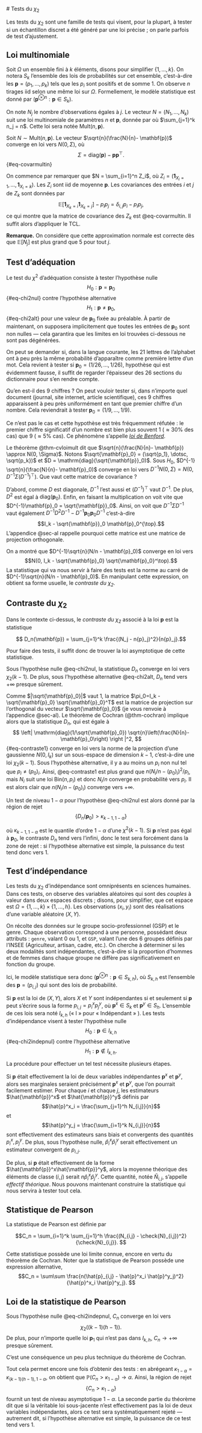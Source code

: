 # Tests du $\chi_2$


\newcommand{\1}{\mathbf{1}}
\newcommand{\PP}{\mathbb{P}}
\newcommand{\E}{\mathbb{E}}
\newcommand{\bp}{\mathbf{p}}


Les tests du $\chi_2$ sont une famille de tests qui visent, pour la plupart, à tester si un échantillon discret a été généré par une loi précise ; on parle parfois de test d'ajustement. 


## Loi multinomiale

Soit $\Omega$ un ensemble fini à $k$ éléments, disons pour simplifier $\{1, \dotsc, k\}$. On notera $S_k$ l'ensemble des lois de probabilités sur cet ensemble, c'est-à-dire les $\mathbf{p} = (p_1, \dotsc, p_k)$ tels que les $p_i$ sont positifs et de somme 1. On observe $n$ tirages iid selon une même loi sur $\Omega$. Formellement, le modèle statistique est donné par $(\mathbf{p}^{\otimes n} : \mathbf{p} \in S_k)$. 



On note $N_j$ le nombre d'observations égales à $j$. Le vecteur $N=(N_1, \dotsc, N_k)$ suit une loi multinomiale de paramètres $n$ et $\mathbf{p}$, donnée par 
\begin{align*}
\PP(N = (n_1, \dotsc, n_k)) = \frac{n!}{n_1! \dotsc n_k!} \prod_{j=1}^k {p}_j^{n_j},
\end{align*} 
où $\sum_{j=1}^k n_j = n$. Cette loi sera notée $\mathrm{Mult}(n, \mathbf{p})$. 

:::{#thm-cvloimult}

Soit $N \sim \mathrm{Mult}(n,\mathbf{p})$. Le vecteur $\sqrt{n}(\frac{N}{n}- \mathbf{p})$ converge en loi vers $N(0, \Sigma)$, où 
$$ \Sigma = \mathrm{diag}(\mathbf{p}) - \mathbf{p}\mathbf{p}^\top.$${#eq-covarmultin}

::: 

:::{.proof}

On commence par remarquer que $N = \sum_{i=1}^n Z_i$, où $Z_i=(\1_{X_i=1}, \dotsc, \1_{X_i=k})$. Les $Z_i$ sont iid de moyenne $\mathbf{p}$. Les covariances des entrées $i$ et $j$ de $Z_k$ sont données par 
$$\mathbb{E}[\mathbf{1}_{X_k=i}\mathbf{1}_{X_k=j}] - p_i p_j = \delta_{i,j}p_i - p_i p_j,$$
ce qui montre que la matrice de covariance des $Z_k$ est @eq-covarmultin. Il suffit alors d'appliquer le TCL. 

:::


**Remarque.** On considère que cette approximation normale est correcte dès que $\mathbb{E}[N_j]$ est plus grand que $5$ pour tout $j$. 

## Test d'adéquation 

Le test du $\chi^2$ d'adéquation consiste à tester l'hypothèse nulle $$H_0: \mathbf{p}= \mathbf{p}_0$${#eq-chi2nul} contre l'hypothèse alternative
$$H_1:\mathbf{p} \neq \mathbf{p}_0,$${#eq-chi2alt}
pour une valeur de $\mathbf{p}_0$ fixée au préalable. À partir de maintenant, on supposera implicitement que toutes les entrées de $\bp_0$ sont non nulles --- cela garantira que les limites en loi trouvées ci-dessous ne sont  pas dégénérées.  


:::{#exm-testadeq}

On peut se demander si, dans la langue courante, les 21 lettres de l'alphabet ont à peu près la même probabilité d'apparaître comme première lettre d'un mot. Cela revient à tester si $\bp_0=(1/26, \dotsc, 1/26)$, hypothèse qui est évidemment fausse, il suffit de regarder l'épaisseur des 26 sections du dictionnaire pour s'en rendre compte. 

Qu'en est-il des 9 chiffres ? On peut vouloir tester si, dans n'importe quel document (journal, site internet, article scientifique), ces 9 chiffres apparaissent à peu près uniformément en tant que premier chiffre d'un nombre. Cela reviendrait à tester $\bp_0 = (1/9, \dotsc, 1/9)$. 

Ce n'est pas le cas et cette hypothèse est très fréquemment réfutée : le premier chiffre significatif d'un nombre est bien plus souvent 1 ($\approx 30\%$ des cas) que $9$ ($\approx 5\%$ cas). Ce phénomène s'appelle [*loi de Benford*](https://fr.wikipedia.org/wiki/Loi_de_Benford). 

:::

Le théorème @thm-cvloimult dit que $\sqrt{n}(\frac{N}{n}- \mathbf{p}) \approx N(0, \Sigma)$. Notons $\sqrt{\bp_0} = (\sqrt{p_1}, \dotsc, \sqrt{p_k})$ et $D = \mathrm{diag}(\sqrt{\bp}_0)$. Sous $H_0$,  $D^{-1} \sqrt{n}(\frac{N}{n}- \mathbf{p}_0)$ converge en loi vers  $D^{-1}N(0,\Sigma) = N(0,D^{-1}\Sigma (D^{-1})^\top)$. Que vaut cette matrice de covariance ? 

D'abord, comme $D$ est diagonale, $D^{-1}$ l'est aussi et $(D^{-1})^\top$ vaut $D^{-1}$. De plus, $D^2$ est égal à $\mathrm{diag}(\bp_0)$. Enfin, en faisant la multiplication on voit vite que $D^{-1}\bp_0 = \sqrt{\bp}_0$. Ainsi, on voit que $D^{-1}\Sigma D^{-1}$ vaut également $D^{-1}D^2 D^{-1} - D^{-1}\bp_0 \bp_0 D^{-1}$ c'est-à-dire $$I_k - \sqrt{\bp}_0 \bp_0^{\top}.$$
L'appendice @sec-al rappelle pourquoi cette matrice est une matrice de projection orthogonale. 


On a montré que $D^{-1}\sqrt{n}(N/n - \bp_0)$ converge en loi vers
$$N(0, I_k - \sqrt{\mathbf{p}_0} \sqrt{\mathbf{p}_0}^\top).$$
La statistique qui va nous servir à faire des tests est la norme au carré de $D^{-1}\sqrt{n}(N/n - \bp_0)$. En manipulant cette expression, on obtient sa forme usuelle, le *contraste du $\chi_2$*. 


:::{#def-contraste}

## Contraste du $\chi_2$

Dans le contexte ci-dessus, le *contraste du $\chi_2$* associé à la loi $\mathbf{p}$ est la statistique

$$ D_n(\mathbf{p}) = \sum_{j=1}^k \frac{(N_j - n{p}_j)^2}{n{p}_j}.$$
:::

Pour faire des tests, il suffit donc de trouver la loi asymptotique de cette statistique. 

:::{#thm-loicontraste}

Sous l'hypothèse nulle @eq-chi2nul, la statistique $D_n$ converge en loi vers $\chi_2(k-1)$. De plus, sous l'hypothèse alternative @eq-chi2alt, $D_n$ tend vers $+\infty$ presque sûrement. 
:::


:::{.proof}

Comme $|\sqrt{\bp_0}|$ vaut 1, la matrice $\pi_0=I_k -\sqrt{\mathbf{p}_0} \sqrt{\mathbf{p}_0}^T$ est la matrice de projection sur l'orthogonal du vecteur $\sqrt{\mathbf{p}_0}$ (je vous renvoie à l'appendice @sec-al). Le théorème de Cochran (@thm-cochran) implique alors que la statistique $D_n$, qui est égale à 
$$
\left| \mathrm{diag}(1/\sqrt{\mathbf{p}_0}) \sqrt{n}\left(\frac{N}{n}- \mathbf{p}_0\right) \right |^2, $${#eq-contraste1}
converge en loi vers la norme de la projection d'une gaussienne $N(0,I_k)$ sur un sous-espace de dimension $k-1$, c'est-à-dire une loi $\chi_2(k-1)$. Sous l'hypothèse alternative, il y a au moins un $p_i$ non nul tel que $p_i \neq (p_0)_i$. Ainsi, @eq-contraste1 est plus grand que $n(N_i/n - (p_0)_i)^2 / p_i$, mais $N_i$ suit une loi $\mathrm{Bin}(n,p_i)$ et donc $N_i / n$ converge en probabilité vers $p_i$. Il est alors clair que $n(N_i/n - (p_0)_i)$ converge vers $+\infty$.

:::

Un test de niveau $1-\alpha$ pour l'hypothèse @eq-chi2nul est alors donné par la région de rejet
$$ \{ D_n(\mathbf{p}_0) > \kappa_{k-1, 1-\alpha} \}$$

 où $\kappa_{k-1, 1-\alpha}$ est le quantile d'ordre $1-\alpha$ d'une $\chi^2(k-1)$. Si $\bp$ n'est pas égal à $\bp_0$, le contraste $D_n$ tend vers l'infini, donc le test sera forcément dans la zone de rejet : si l'hypothèse alternative est simple, la puissance du test tend donc vers 1. 


## Test d'indépendance

Les tests du $\chi_2$ d'indépendance sont omniprésents en sciences humaines. Dans ces tests, on observe des variables aléatoires qui sont des *couples* à valeur dans deux espaces discrets ; disons, pour simplifier, que cet espace est $\Omega = \{1, \dotsc, k\}\times \{1, \dotsc, h\}$. Les observations $(x_i, y_i)$ sont des réalisations d'une variable aléatoire $(X,Y)$. 


:::{#exm-test}

On récolte des données sur le groupe socio-professionnel (GSP) et le genre. Chaque observation correspond à une personne, possédant deux attributs : $\mathtt{genre}$, valant 0 ou 1, et $\mathtt{GSP}$, valant l'une des 6 groupes définis par l'INSEE (Agriculteur, artisan, cadre, etc.). On cherche à déterminer si les deux modalités sont indépendantes, c'est-à-dire si la proportion d'hommes et de femmes dans chaque groupe ne diffère pas significativement en fonction du groupe. 

:::


Ici, le modèle statistique sera donc $(\mathbf{p}^{\otimes n} : \mathbf{p} \in S_{k,h})$, où $S_{k,h}$ est l'ensemble des $\mathbf{p} = (p_{i,j})$ qui sont des lois de probabilité. 

Si $\mathbf{p}$ est la loi de $(X,Y)$, alors $X$ et $Y$ sont indépendantes si et seulement si $\mathbf{p}$ peut s'écrire sous la forme $p_{i,j} = p^x_i p^y_j$, où $\mathbf{p}^x \in S_k$ et $\mathbf{p}^y \in S_h$. L'ensemble de ces lois sera noté $I_{k,h}$ (« I » pour « Indépendant » ). Les tests d'indépendance visent à tester l'hypothèse nulle 
$$ H_0 : \mathbf{p}\in I_{k,h}$${#eq-chi2indepnul}
contre l'hypothèse alternative 
$$ H_1 : \mathbf{p} \notin I_{k,h}.$$


La procédure pour effectuer un tel test nécessite plusieurs étapes. 

Si $\mathbf{p}$ était effectivement la loi de deux variables indépendantes $\bp^x$ et $\bp^y$, alors ses marginales seraient précisément $\bp^x$ et $\bp^y$, que l'on pourrait facilement estimer. Pour chaque $i$ et chaque $j$, les estimateurs $\hat{\bp}^x$ et $\hat{\bp}^y$ définis par
$$\hat{p}^x_i = \frac{\sum_{j=1}^h N_{i,j}}{n}$$
et 
$$\hat{p}^y_j = \frac{\sum_{i=1}^k N_{i,j}}{n}$$
sont effectivement des estimateurs sans biais et convergents des quantités $p^x_i, p^y_j$. De plus, sous l'hypothèse nulle, $\hat{p}^x_i \hat{p}^y_i$ serait effectivement un estimateur convergent de $p_{i,j}$. 

De plus, si $\bp$ était effectivement de la forme $\hat{\bp}^x\hat{\bp}^y$, alors la moyenne théorique des éléments de classe $(i,j)$ serait $n\hat{p}^x_i \hat{p}^y_j$. Cette quantité, notée $\check{N}_{i,j}$, s'appelle *effectif théorique*. Nous pouvons maintenant construire la statistique qui nous servira à tester tout cela. 

:::{#def-statpearson}

## Statistique de Pearson

La statistique de Pearson est définie par 

$$C_n = \sum_{i=1}^k \sum_{j=1}^h \frac{(N_{i,j} - \check{N}_{i,j})^2}{\check{N}_{i,j}}. $$

:::

Cette statistique possède une loi limite connue, encore en vertu du théorème de Cochran. Noter que la statistique de Pearson possède une expression alternative, 
$$C_n = \sum\sum \frac{n(\hat{p}_{i,j} - \hat{p}^x_i \hat{p}^y_j)^2}{\hat{p}^x_i \hat{p}^y_j}.  $$

:::{#thm-testindepchi2}

## Loi de la statistique de Pearson

Sous l'hypothèse nulle @eq-chi2indepnul, $C_n$ converge en loi vers 
$$ \chi_2((k-1)(h-1)).$$
De plus, pour n'importe quelle loi $\bp_1$ qui n'est pas dans $I_{k,h}$, $C_n \to +\infty$ presque sûrement. 
:::

:::{.proof}
C'est une conséquence un peu plus technique du théorème de Cochran. 

:::

Tout cela permet encore une fois d'obtenir des tests : en abrégeant $\kappa_{1 - \alpha} = \kappa_{(k-1)(h-1), 1-\alpha}$, on obtient que $\mathbb{P}(C_n > \kappa_{1-\alpha}) \to \alpha$. Ainsi, la région de rejet 
$$\{C_n > \kappa_{1-\alpha}\} $$
fournit un test de niveau asymptotique $1-\alpha$. La seconde partie du théorème dit que si la véritable loi sous-jacente n'est effectivement pas la loi de deux variables indépendantes, alors ce test sera systématiquement rejeté --- autrement dit, si l'hypothèse alternative est simple, la puissance de ce test tend vers 1. 

<!-- 
## Test d'homogénéité

On suppose cette fois-ci que l'on observe à la fois $X_1, \dotsc, X_n$ et $Y_1, \dotsc, Y_m$, les deux étant iid. La question que l'on se pose est celle de l'égalité en loi des $Y$ et des $X$. 

Une manière de s'en sortir est de passer par un test du $\chi^2$ d'indépendance (plus tard). On peut aussi passer par un test du $\chi^2$ d'appartenance à un sous-espace. Pour se faire, on dissocie les deux espaces d'arrivée pour obtenir $[\![1,2k]\!]$, et on regroupe les observations en supposant que l'on observe $\tilde{X}_1, \dotsc, \tilde{X}_{n+m}$ i.i.d. à valeurs dans $[\![1,2k]\!]$, où les $n$ premières observations correspondent aux $X_i$, les $m$ dernières aux $Y_i+k$. 

Avec ce bidouillage, on a, pour $1 \leq j \leq k$, $\P(\tilde{X}_i=j) = \frac{n}{n+m} \P(X_1=j)$, et $\P(\tilde{X}_i = j) = \frac{m}{n+m} \P(Y_1=j)$ si $k+1\leq j \leq 2k$. Si on note $Z_i = (\1_{\tilde{X}_i=j})_{j=1, \dotsc, 2k}$, $Z_i$ suit une loi multinomiale $\mathcal{M}(n+m, (\frac{n}{n+m} \mathbf{p}_X, \frac{m}{m+n} \mathbf{p}_Y))$. On supposera dans la suite que toutes les proportions sont non nulles. 

En notant les proportions $\alpha_n = \frac{n}{n+m}$, $\alpha_m = \frac{m}{m+n}$ et $\mathbf{p}_{\tilde{X}}$ le vecteur moyenne de $\tilde{X}$, on a, sous $H_0$, 
\begin{align*}
A \mathbf{p}_{\tilde{X}} = 0_k,
\end{align*}
où $A$ est la matrice $(\mathrm{diag}(\alpha_n^{-1},k) | \mathrm{diag}(-\alpha_m^{-1},k)) \in M_{k,2k}$. Toujours sous $H_0$, on en déduit alors
\begin{align*}
A(Z_1-\mathbf{p}_{\tilde{X}}) = AZ_1.
\end{align*}
Une application du théorème central limite donne alors
\begin{align*}
\sqrt{n+m} A \bar{Z}_{n+m} \leadsto \mathcal{N}(0_k, A \Sigma A^T),
\end{align*}
avec $\Sigma = \mathrm{diag}(\mathbf{p}_{\tilde{X}}) - \mathbf{p}_{\tilde{X}} \mathbf{p}_{\tilde{X}}^T$. Comme $A \mathbf{p}_{\tilde{X}} = 0_k$, un calcul matriciel donne
\begin{align*}
A \Sigma A^T = A \mathrm{diag}(\mathbf{p}_{\tilde{X}}) A^T = (\alpha_n^{-1} + \alpha_m^{-1}) \mathrm{diag}(\mathbf{p}) \in M_{k,k},
\end{align*}
où $\mathbf{p} = \mathbf{p}_{X} = \mathbf{p}_Y$ (rappelons que l'on travaille sous $H_0$).

On en déduit alors que, sous $H_0$, 
\begin{align*}
\mathrm{diag}(\mathbf{p})^{-\frac{1}{2}} \frac{A\bar{Z}_{n+m}}{\sqrt{\frac{1}{n} + \frac{1}{m}}} \leadsto \mathcal{N}(0,I_k).
\end{align*}
On peut estimer $\mathrm{diag}(\mathbf{p})$ via $\frac{1}{n+m}  (N_{j,X} + N_{j,Y})_{j=1, \dotsc, k}$, où $N_{j,X} = \sum_{i=1}^n \1_{X_i=j}$ et $N_{j,Y} = \sum_{i=1}^m \1_{Y_i=j}$. La convergence en proba étant assurée par la loi des grands nombres, le lemme de Slustsky donne alors en prenant la norme au carré
\begin{align*}
\sum_{j=1}^k \frac{nm \left ( \frac{N_{j,X}}{n} - \frac{N_{j,Y}}{m} \right )^2}{N_{j,X} + N_{j,Y}} \leadsto \chi^2(k),
\end{align*}
sous $H_0$. Ce dont on peut déduire un test de niveau $\alpha$.

-->

